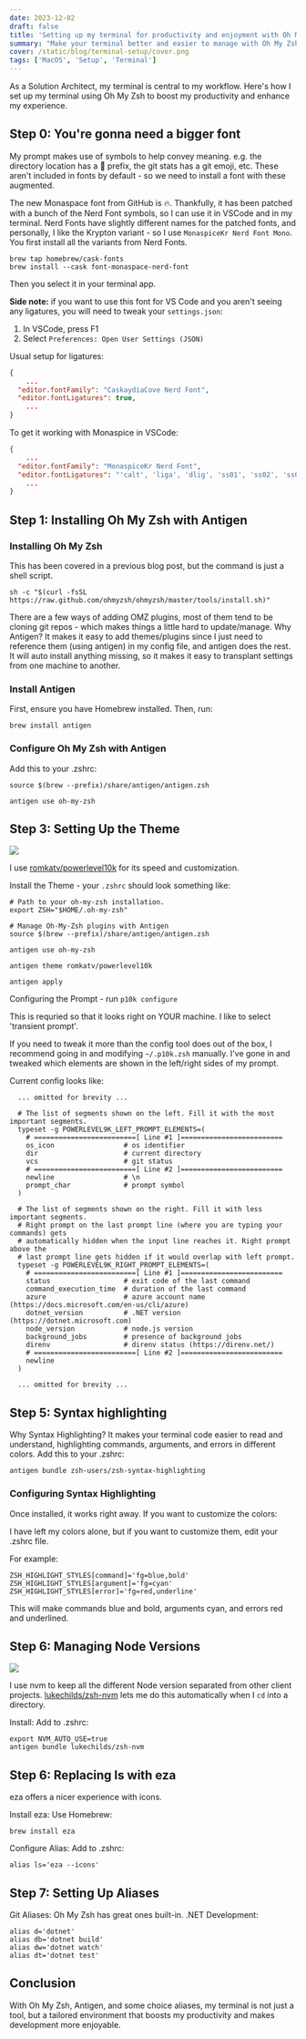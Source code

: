 ```yaml
---
date: 2023-12-02
draft: false
title: 'Setting up my terminal for productivity and enjoyment with Oh My Zsh'
summary: "Make your terminal better and easier to manage with Oh My Zsh and Antigen. Get tips on using the fast powerlevel10k theme, managing Node versions, and making 'ls' more fun with 'eza'. Improve your .NET coding with handy aliases. Boost your coding game with a simple, cool terminal setup."
cover: /static/blog/terminal-setup/cover.png
tags: ['MacOS', 'Setup', 'Terminal']
---
```


As a Solution Architect, my terminal is central to my workflow. Here's how I set up my terminal using Oh My Zsh to boost my productivity and enhance my experience.

## Step 0: You're gonna need a bigger font

My prompt makes use of symbols to help convey meaning. e.g. the directory location has a 📁 prefix, the git stats has a git emoji, etc. These aren't included in fonts by default - so we need to install a font with these augmented.

The new Monaspace font from GitHub is 🔥. Thankfully, it has been patched with a bunch of the Nerd Font symbols, so I can use it in VSCode and in my terminal. Nerd Fonts have slightly different names for the patched fonts, and personally, I like the Krypton variant - so I use `MonaspiceKr Nerd Font Mono`. You first install all the variants from Nerd Fonts.

```shell
brew tap homebrew/cask-fonts
brew install --cask font-monaspace-nerd-font
```

Then you select it in your terminal app.

**Side note:** if you want to use this font for VS Code and you aren't seeing any ligatures, you will need to tweak your `settings.json`:

1. In VSCode, press F1
1. Select `Preferences: Open User Settings (JSON)`

Usual setup for ligatures:

```json
{
	...
  "editor.fontFamily": "CaskaydiaCove Nerd Font",
  "editor.fontLigatures": true,
	...
}
```

To get it working with Monaspice in VSCode:

```json
{
	...
  "editor.fontFamily": "MonaspiceKr Nerd Font",
  "editor.fontLigatures": "'calt', 'liga', 'dlig', 'ss01', 'ss02', 'ss03', 'ss04', 'ss05', 'ss06', 'ss07', 'ss08'",
	...
}
```

## Step 1: Installing Oh My Zsh with Antigen

### Installing Oh My Zsh

This has been covered in a previous blog post, but the command is just a shell script.

```shell
sh -c "$(curl -fsSL https://raw.github.com/ohmyzsh/ohmyzsh/master/tools/install.sh)"
```

There are a few ways of adding OMZ plugins, most of them tend to be cloning git repos - which makes things a little hard to update/manage. Why Antigen? It makes it easy to add themes/plugins since I just need to reference them (using antigen) in my config file, and antigen does the rest. It will auto install anything missing, so it makes it easy to transplant settings from one machine to another.

### Install Antigen

First, ensure you have Homebrew installed. Then, run:

```shell
brew install antigen
```

### Configure Oh My Zsh with Antigen

Add this to your .zshrc:

```shell
source $(brew --prefix)/share/antigen/antigen.zsh

antigen use oh-my-zsh
```

## Step 3: Setting Up the Theme

![](/static/blog/terminal-setup/powerlevel10k.png)

I use [romkatv/powerlevel10k](https://github.com/romkatv/powerlevel10k) for its speed and customization.

Install the Theme - your `.zshrc` should look something like:

```shell
# Path to your oh-my-zsh installation.
export ZSH="$HOME/.oh-my-zsh"

# Manage Oh-My-Zsh plugins with Antigen
source $(brew --prefix)/share/antigen/antigen.zsh

antigen use oh-my-zsh

antigen theme romkatv/powerlevel10k

antigen apply
```

Configuring the Prompt - run `p10k configure`

This is requried so that it looks right on YOUR machine. I like to select 'transient prompt'.

If you need to tweak it more than the config tool does out of the box, I recommend going in and modifying `~/.p10k.zsh` manually. I've gone in and tweaked which elements are shown in the left/right sides of my prompt.

Current config looks like:

```shell
  ... omitted for brevity ...

  # The list of segments shown on the left. Fill it with the most important segments.
  typeset -g POWERLEVEL9K_LEFT_PROMPT_ELEMENTS=(
    # =========================[ Line #1 ]=========================
    os_icon                 # os identifier
    dir                     # current directory
    vcs                     # git status
    # =========================[ Line #2 ]=========================
    newline                 # \n
    prompt_char             # prompt symbol
  )

  # The list of segments shown on the right. Fill it with less important segments.
  # Right prompt on the last prompt line (where you are typing your commands) gets
  # automatically hidden when the input line reaches it. Right prompt above the
  # last prompt line gets hidden if it would overlap with left prompt.
  typeset -g POWERLEVEL9K_RIGHT_PROMPT_ELEMENTS=(
    # =========================[ Line #1 ]=========================
    status                  # exit code of the last command
    command_execution_time  # duration of the last command
    azure                   # azure account name (https://docs.microsoft.com/en-us/cli/azure)
    dotnet_version          # .NET version (https://dotnet.microsoft.com)
    node_version            # node.js version
    background_jobs         # presence of background jobs
    direnv                  # direnv status (https://direnv.net/)
    # =========================[ Line #2 ]=========================
    newline
  )

  ... omitted for brevity ...

```

## Step 5: Syntax highlighting

Why Syntax Highlighting? It makes your terminal code easier to read and understand, highlighting commands, arguments, and errors in different colors.
Add this to your .zshrc:

```shell
antigen bundle zsh-users/zsh-syntax-highlighting
```

### Configuring Syntax Highlighting

Once installed, it works right away. If you want to customize the colors:

I have left my colors alone, but if you want to customize them, edit your .zshrc file.

For example:

```shell
ZSH_HIGHLIGHT_STYLES[command]='fg=blue,bold'
ZSH_HIGHLIGHT_STYLES[argument]='fg=cyan'
ZSH_HIGHLIGHT_STYLES[error]='fg=red,underline'
```

This will make commands blue and bold, arguments cyan, and errors red and underlined.

## Step 6: Managing Node Versions

![](/static/blog/terminal-setup/nvm.gif)

I use nvm to keep all the different Node version separated from other client projects. [lukechilds/zsh-nvm](https://github.com/lukechilds/zsh-nvm) lets me do this automatically when I `cd` into a directory.

Install: Add to .zshrc:

```shell
export NVM_AUTO_USE=true
antigen bundle lukechilds/zsh-nvm
```

## Step 6: Replacing ls with eza

eza offers a nicer experience with icons.

Install eza: Use Homebrew:

```shell
brew install eza
```

Configure Alias: Add to .zshrc:

```shell
alias ls='eza --icons'
```

## Step 7: Setting Up Aliases

Git Aliases: Oh My Zsh has great ones built-in.
.NET Development:

```shell
alias d='dotnet'
alias db='dotnet build'
alias dw='dotnet watch'
alias dt='dotnet test'
```

## Conclusion

With Oh My Zsh, Antigen, and some choice aliases, my terminal is not just a tool, but a tailored environment that boosts my productivity and makes development more enjoyable.
